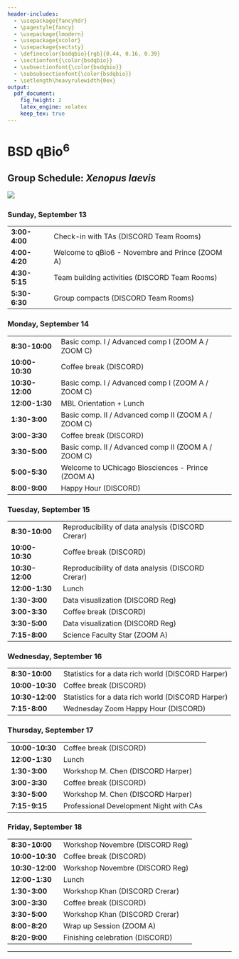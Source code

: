 ```yaml
---
header-includes:
  - \usepackage{fancyhdr}
  - \pagestyle{fancy}
  - \usepackage{lmodern}
  - \usepackage{xcolor}
  - \usepackage{sectsty}
  - \definecolor{bsdqbio}{rgb}{0.44, 0.16, 0.39}
  - \sectionfont{\color{bsdqbio}}
  - \subsectionfont{\color{bsdqbio}}
  - \subsubsectionfont{\color{bsdqbio}}
  - \setlength\heavyrulewidth{0ex}
output:
  pdf_document:
    fig_height: 2
    latex_engine: xelatex
    keep_tex: true
---
```

# BSD qBio$^6$ 

## Group Schedule: *Xenopus laevis*
 ![](https://github.com/StefanoAllesina/BSD-QBio5/raw/master/logo_group/Xenopus_laevis.png)     

### Sunday, September 13 

------------------    -----------------------------------------------------
**3:00-4:00**         Check-in with TAs (DISCORD Team Rooms)               
**4:00-4:20**         Welcome to qBio6 - Novembre and Prince (ZOOM A)      
**4:30-5:15**         Team building activities (DISCORD Team Rooms)        
**5:30-6:30**         Group compacts (DISCORD Team Rooms)                  
------------------    -----------------------------------------------------

### Monday, September 14 

------------------    -----------------------------------------------------
**8:30-10:00**        Basic comp. I / Advanced comp I (ZOOM A / ZOOM C)    
**10:00-10:30**       Coffee break (DISCORD)                               
**10:30-12:00**       Basic comp. I / Advanced comp I (ZOOM A / ZOOM C)    
**12:00-1:30**        MBL Orientation + Lunch                              
**1:30-3:00**         Basic comp. II / Advanced comp II (ZOOM A / ZOOM C)  
**3:00-3:30**         Coffee break (DISCORD)                               
**3:30-5:00**         Basic comp. II / Advanced comp II (ZOOM A / ZOOM C)  
**5:00-5:30**         Welcome to UChicago Biosciences - Prince (ZOOM A)    
**8:00-9:00**         Happy Hour (DISCORD)                                 
------------------    -----------------------------------------------------

### Tuesday, September 15 

------------------    -----------------------------------------------------
**8:30-10:00**        Reproducibility of data analysis (DISCORD Crerar)    
**10:00-10:30**       Coffee break (DISCORD)                               
**10:30-12:00**       Reproducibility of data analysis (DISCORD Crerar)    
**12:00-1:30**        Lunch                                                
**1:30-3:00**         Data visualization (DISCORD Reg)                     
**3:00-3:30**         Coffee break (DISCORD)                               
**3:30-5:00**         Data visualization (DISCORD Reg)                     
**7:15-8:00**         Science Faculty Star (ZOOM A)                        
------------------    -----------------------------------------------------

### Wednesday, September 16 

------------------    -----------------------------------------------------
**8:30-10:00**        Statistics for a data rich world (DISCORD Harper)    
**10:00-10:30**       Coffee break (DISCORD)                               
**10:30-12:00**       Statistics for a data rich world (DISCORD Harper)    
**7:15-8:00**          Wednesday Zoom Happy Hour (DISCORD)                 
------------------    -----------------------------------------------------

### Thursday, September 17 

------------------    -----------------------------------------------------
**10:00-10:30**       Coffee break (DISCORD)                               
**12:00-1:30**        Lunch                                                
**1:30-3:00**         Workshop M. Chen (DISCORD Harper)                    
**3:00-3:30**         Coffee break (DISCORD)                               
**3:30-5:00**         Workshop M. Chen (DISCORD Harper)                    
**7:15-9:15**         Professional Development Night with CAs              
------------------    -----------------------------------------------------

### Friday, September 18 

------------------    -----------------------------------------------------
**8:30-10:00**        Workshop Novembre (DISCORD Reg)                      
**10:00-10:30**       Coffee break (DISCORD)                               
**10:30-12:00**       Workshop Novembre (DISCORD Reg)                      
**12:00-1:30**        Lunch                                                
**1:30-3:00**         Workshop Khan (DISCORD Crerar)                       
**3:00-3:30**         Coffee break (DISCORD)                               
**3:30-5:00**         Workshop Khan (DISCORD Crerar)                       
**8:00-8:20**         Wrap up Session (ZOOM A)                             
**8:20-9:00**         Finishing celebration (DISCORD)                      
------------------    -----------------------------------------------------



-------

